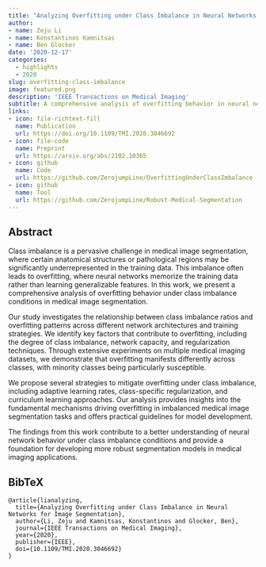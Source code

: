 ```yaml
---
title: "Analyzing Overfitting under Class Imbalance in Neural Networks for Image Segmentation"
author: 
- name: Zeju Li
- name: Konstantinos Kamnitsas
- name: Ben Glocker
date: '2020-12-17'
categories:
  - highlights
  - 2020
slug: overfitting-class-imbalance
image: featured.png
description: 'IEEE Transactions on Medical Imaging'
subtitle: A comprehensive analysis of overfitting behavior in neural networks under class imbalance conditions for medical image segmentation.
links:
- icon: file-richtext-fill
  name: Publication
  url: https://doi.org/10.1109/TMI.2020.3046692
- icon: file-code
  name: Preprint
  url: https://arxiv.org/abs/2102.10365
- icon: github
  name: Code
  url: https://github.com/ZerojumpLine/OverfittingUnderClassImbalance
- icon: github
  name: Tool
  url: https://github.com/ZerojumpLine/Robust-Medical-Segmentation
---
```


## Abstract

Class imbalance is a pervasive challenge in medical image segmentation, where certain anatomical structures or pathological regions may be significantly underrepresented in the training data. This imbalance often leads to overfitting, where neural networks memorize the training data rather than learning generalizable features. In this work, we present a comprehensive analysis of overfitting behavior under class imbalance conditions in medical image segmentation.

Our study investigates the relationship between class imbalance ratios and overfitting patterns across different network architectures and training strategies. We identify key factors that contribute to overfitting, including the degree of class imbalance, network capacity, and regularization techniques. Through extensive experiments on multiple medical imaging datasets, we demonstrate that overfitting manifests differently across classes, with minority classes being particularly susceptible.

We propose several strategies to mitigate overfitting under class imbalance, including adaptive learning rates, class-specific regularization, and curriculum learning approaches. Our analysis provides insights into the fundamental mechanisms driving overfitting in imbalanced medical image segmentation tasks and offers practical guidelines for model development.

The findings from this work contribute to a better understanding of neural network behavior under class imbalance conditions and provide a foundation for developing more robust segmentation models in medical imaging applications.

## BibTeX

```{=html}
<pre class="quarto-appendix-bibtex" data-clipboard-text="@article{lianalyzing,
  title={Analyzing Overfitting under Class Imbalance in Neural Networks for Image Segmentation},
  author={Li, Zeju and Kamnitsas, Konstantinos and Glocker, Ben},
  journal={IEEE Transactions on Medical Imaging},
  year={2020},
  publisher={IEEE},
  doi={10.1109/TMI.2020.3046692}
}"><code>@article{lianalyzing,
  title={Analyzing Overfitting under Class Imbalance in Neural Networks for Image Segmentation},
  author={Li, Zeju and Kamnitsas, Konstantinos and Glocker, Ben},
  journal={IEEE Transactions on Medical Imaging},
  year={2020},
  publisher={IEEE},
  doi={10.1109/TMI.2020.3046692}
}</code></pre>
``` 